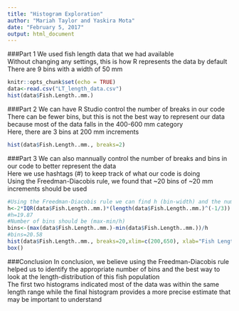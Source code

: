 ---
title: "Histogram Exploration"
author: "Mariah Taylor and Yaskira Mota"
date: "February 5, 2017"
output: html_document
---
###Part 1
We used fish length data that we had available <br>
Without changing any settings, this is how R represents the data by default <br>
There are 9 bins with a width of 50 mm
```{r setup, include=TRUE}
knitr::opts_chunk$set(echo = TRUE)
data<-read.csv("LT_length_data.csv")
hist(data$Fish.Length..mm.)
```

###Part 2
We can have R Studio control the number of breaks in our code <br>
There can be fewer bins, but this is not the best way to represent our data because most of the data falls in the 400-600 mm category <br>
Here, there are 3 bins at 200 mm increments
```{r cars}
hist(data$Fish.Length..mm., breaks=2)
```

###Part 3
We can also mannually control the number of breaks and bins in our code to better represent the data <br>
Here we use hashtags (#) to keep track of what our code is doing <br>
Using the Freedman-Diacobis rule, we found that ~20 bins of ~20 mm increments should be used
```{r pressure, echo=TRUE}
#Using the Freedman-Diacobis rule we can find h (bin-width) and the number of bins
h<-2*IQR(data$Fish.Length..mm.)*(length(data$Fish.Length..mm.)^(-1/3))
#h=19.87
#Number of bins should be (max-min/h)
bins<-(max(data$Fish.Length..mm.)-min(data$Fish.Length..mm.))/h
#bins=20.58
hist(data$Fish.Length..mm., breaks=20,xlim=c(200,650), xlab="Fish Length [mm]", ylab="Count", main="Fish Length Histogram")
box()

```

###Conclusion
In conclusion, we believe using the Freedman-Diacobis rule helped us to identify the appropriate number of bins and the best way to look at the length-distribution of this fish population <br>
The first two histograms indicated most of the data was within the same length range while the final histogram provides a more precise estimate that may be important to understand